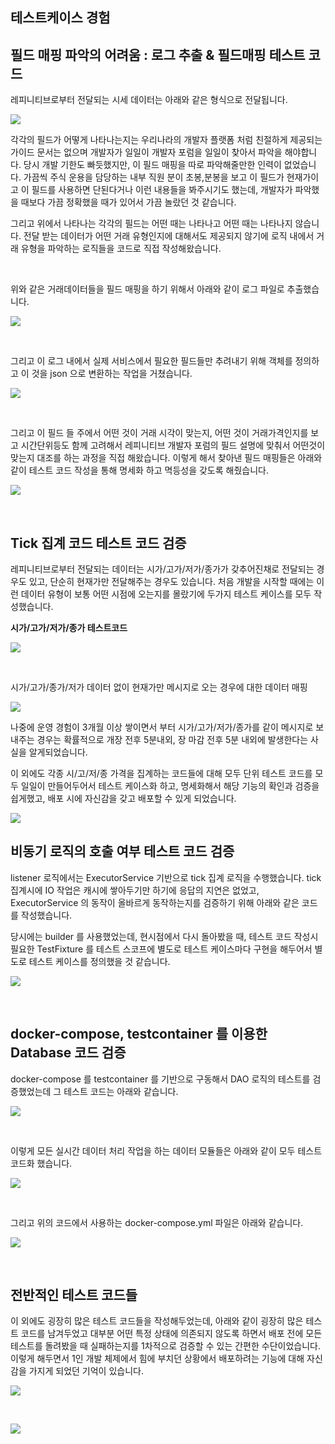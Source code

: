 ## 테스트케이스 경험



## 필드 매핑 파악의 어려움 : 로그 추출 & 필드매핑 테스트 코드

레피니티브로부터 전달되는 시세 데이터는 아래와 같은 형식으로 전달됩니다.

![](./img/test-case-experience/stock-log.png)

각각의 필드가 어떻게 나타나는지는 우리나라의 개발자 플랫폼 처럼 친절하게 제공되는 가이드 문서는 없으며 개발자가 일일이 개발자 포럼을 일일이 찾아서 파악을 해야합니다. 당시 개발 기한도 빠듯했지만, 이 필드 매핑을 따로 파악해줄만한 인력이 없었습니다. 가끔씩 주식 운용을 담당하는 내부 직원 분이 초봉,분봉을 보고   이 필드가 현재가이고 이 필드를 사용하면 단된다거나 이런 내용들을 봐주시기도 했는데, 개발자가 파악했을 때보다 가끔 정확했을 때가 있어서 가끔 놀랐던 것 같습니다.<br/>

그리고 위에서 나타나는 각각의 필드는 어떤 때는 나타나고 어떤 때는 나타나지 않습니다. 전달 받는 데이터가 어떤 거래 유형인지에 대해서도 제공되지 않기에 로직 내에서 거래 유형을 파악하는 로직들을 코드로 직접 작성해왔습니다.<br/>

<br/>

위와 같은 거래데이터들을 필드 매핑을 하기 위해서 아래와 같이 로그 파일로 추출했습니다.

![](./img/test-case-experience/log-markettime.png)

<br/>



그리고 이 로그 내에서 실제 서비스에서 필요한 필드들만 추려내기 위해 객체를 정의하고 이 것을 json 으로 변환하는 작업을 거쳤습니다.

![](./img/test-case-experience/json-log.png)

<br/>



그리고 이 필드 들 주에서 어떤 것이 거래 시각이 맞는지, 어떤 것이 거래가격인지를 보고 시간단위등도 함께 고려해서 레피니티브 개발자 포럼의 필드 설명에 맞춰서 어떤것이 맞는지 대조를 하는 과정을 직접 해왔습니다. 이렇게 해서 찾아낸 필드 매핑들은 아래와 같이 테스트 코드 작성을 통해 명세화 하고 멱등성을 갖도록 해줬습니다.

![](./img/test-case-experience/fieldmapping-test-code.png)

<br/>



## Tick 집계 코드 테스트 코드 검증

레피니티브로부터 전달되는 데이터는 시가/고가/저가/종가가 갖추어진채로 전달되는 경우도 있고, 단순히 현재가만 전달해주는 경우도 있습니다. 처음 개발을 시작할 때에는 이런 데이터 유형이 보통 어떤 시점에 오는지를 몰랐기에 두가지 테스트 케이스를 모두 작성했습니다. <br/>

**시가/고가/저가/종가 테스트코드**

![](./img/test-case-experience/ohlc-field-mapping.png)

<br/>

시가/고가/종가/저가 데이터 없이 현재가만 메시지로 오는 경우에 대한 데이터 매핑

![](./img/test-case-experience/trdprc-field-mapping.png)

나중에 운영 경험이 3개월 이상 쌓이면서 부터 시가/고가/저가/종가를 같이 메시지로 보내주는 경우는 확률적으로 개장 전후 5분내외, 장 마감 전후 5분 내외에 발생한다는 사실을 알게되었습니다.<br/>

이 외에도 각종 시/고/저/종 가격을 집계하는 코드들에 대해 모두 단위 테스트 코드를 모두 일일이 만들어두어서 테스트 케이스화 하고, 명세화해서 해당 기능의 확인과 검증을 쉽게했고, 배포 시에 자신감을 갖고 배포할 수 있게 되었습니다. 

![](./img/test-case-experience/tick-buffer-tests-all.png)





## 비동기 로직의 호출 여부 테스트 코드 검증

listener 로직에서는 ExecutorService 기반으로 tick 집계 로직을 수행했습니다. tick 집계시에 IO 작업은 캐시에 쌓아두기만 하기에 응답의 지연은 없었고, ExecutorService 의 동작이 올바르게 동작하는지를 검증하기 위해 아래와 같은 코드를 작성했습니다.<br/>

당시에는 builder 를 사용했었는데, 현시점에서 다시 돌아봤을 때, 테스트 코드 작성시 필요한 TestFixture 를 테스트 스코프에 별도로 테스트 케이스마다 구현을 해두어서 별도로 테스트 케이스를 정의했을 것 같습니다.

![](./img/test-case-experience/executor-service-test.png)

<br/>



## docker-compose, testcontainer 를 이용한 Database 코드 검증

docker-compose 를 testcontainer 를 기반으로 구동해서 DAO 로직의 테스트를 검증했었는데 그 테스트 코드는 아래와 같습니다.

![](./img/test-case-experience/test-docker-1.png)

<br/>



이렇게 모든 실시간 데이터 처리 작업을 하는 데이터 모듈들은 아래와 같이 모두 테스트코드화 했습니다.

![](./img/test-case-experience/test-docker-2.png)

<br/>



그리고 위의 코드에서 사용하는 docker-compose.yml 파일은 아래와 같습니다.

![](./img/test-case-experience/test-docker-3.png)

<br/>



## 전반적인 테스트 코드들

이 외에도 굉장히 많은 테스트 코드들을 작성해두었는데, 아래와 같이 굉장히 많은 테스트 코드를 남겨두었고 대부분 어떤 특정 상태에 의존되지 않도록 하면서 배포 전에 모든 테스트를 돌려봤을 때 실패하는지를 1차적으로 검증할 수 있는 간편한 수단이었습니다. 이렇게 해두면서 1인 개발 체제에서 힘에 부치던 상황에서 배포하려는 기능에 대해 자신감을 가지게 되었던 기억이 있습니다.

![](./img/test-case-experience/test-cases-1.png)

<br/>



![](./img/test-case-experience/test-cases-2.png)